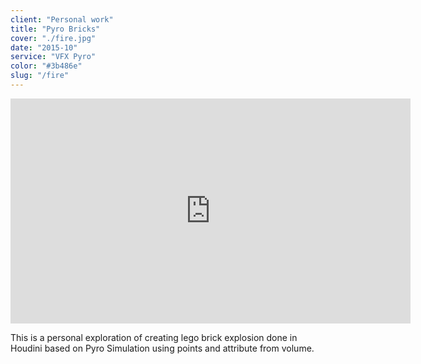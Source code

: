 ```yaml
---
client: "Personal work"
title: "Pyro Bricks"
cover: "./fire.jpg"
date: "2015-10"
service: "VFX Pyro"
color: "#3b486e"
slug: "/fire"
---
```

<iframe src="https://player.vimeo.com/video/207038974" width="640" height="360" frameborder="0" allow="autoplay; fullscreen" allowfullscreen></iframe>

This is a personal exploration of creating lego brick explosion done in Houdini based on Pyro Simulation using points and attribute from volume. 